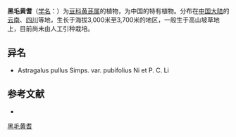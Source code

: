{{Speciesbox
| name = 黑毛黄耆
| status = 
| status_system = 
| image =
| genus = Astragalus
| species = pullus
| authority = Simps.
}}

'''黑毛黄耆'''（[[学名|学名]]：{{lang|la|''Astragalus pullus''}}）为[[豆科|豆科]][[黄芪属|黄芪属]]的植物，为中国的特有植物。分布在[[中国大陆|中国大陆]]的[[云南|云南]]、[[四川|四川]]等地，生长于海拔3,000米至3,700米的地区，一般生于高山坡草地上，目前尚未由人工引种栽培。

== 异名 ==
* Astragalus pullus Simps. var. pubifolius Ni et P. C. Li

== 参考文献 ==
<div class="references-small">
* {{cite web| url =http://www.bioinfo.cn/db05/KmzwSpecies.php?action=view&id=15780| title =黑毛黄耆| work =《中国高等植物数据库全库》| publisher =中国科学院微生物研究所| author =昆明植物研究所| accessdate =2009-02-25| deadurl =yes| archiveurl =https://web.archive.org/web/20160305025417/http://www.bioinfo.cn/db05/KmzwSpecies.php?action=view&id=15780| archivedate =2016-03-05| df =}}
</div>
{{Taxonbar|from=Q11179202}}

[[Category:黄芪属|黑毛黄耆]]


{{植物小作品}}